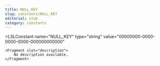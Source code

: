 ```yaml
---
title: NULL_KEY
slug: constants/NULL_KEY
editorial: stub
category: constants
---
```


<LSLConstant
	name="NULL_KEY"
	type="string"
	value="00000000-0000-0000-0000-000000000000"
>
	<Fragment slot="description">
		No description available.
	</Fragment>
</LSLConstant>
